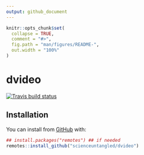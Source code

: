 ```yaml
---
output: github_document
---
```


<!-- README.md is generated from README.Rmd. Please edit that file -->

```r
knitr::opts_chunk$set(
  collapse = TRUE,
  comment = "#>",
  fig.path = "man/figures/README-",
  out.width = "100%"
)
```

# dvideo

<!-- badges: start -->
[![Travis build status](https://travis-ci.org/scienceuntangled/dvideo.svg?branch=master)](https://travis-ci.org/scienceuntangled/dvideo)
<!-- badges: end -->

## Installation

You can install from [GitHub](https://github.com/scienceuntangled/dvideo) with:

```r
## install.packages("remotes") ## if needed
remotes::install_github("scienceuntangled/dvideo")

```




